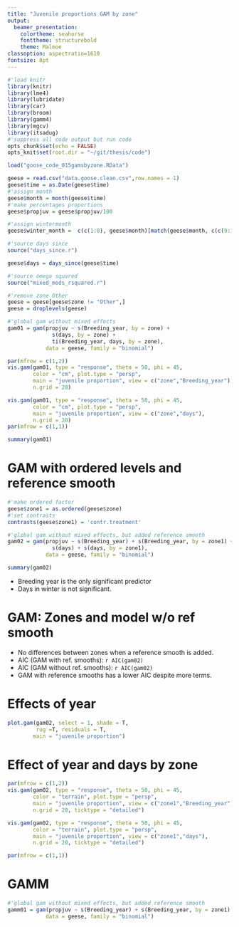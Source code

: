 ```yaml
---
title: "Juvenile proportions GAM by zone"
output:
  beamer_presentation: 
    colortheme: seahorse
    fonttheme: structurebold
    theme: Malmoe
classoption: aspectratio=1610
fontsize: 8pt
---
```


```r
#'load knitr
library(knitr)
library(lme4)
library(lubridate)
library(car)
library(broom)
library(gamm4)
library(mgcv)
library(itsadug)
#'suppress all code output but run code
opts_chunk$set(echo = FALSE)
opts_knit$set(root.dir = "~/git/thesis/code")

load("goose_code_015gamsbyzone.RData")
```

```r
geese = read.csv("data.goose.clean.csv",row.names = 1)
geese$time = as.Date(geese$time)
#'assign month
geese$month = month(geese$time)
#'make percentages proportions
geese$propjuv = geese$propjuv/100

#'assign wintermonth
geese$winter_month =  c(c(1:8), geese$month)[match(geese$month, c(c(9:12,1:4), geese$month))]

#'source days since
source("days_since.r")

geese$days = days_since(geese$time)

#'source omega squared
source("mixed_mods_rsquared.r")

#'remove zone Other
geese = geese[geese$zone != "Other",]
geese = droplevels(geese)
```

```r
#'global gam without mixed effects
gam01 = gam(propjuv ~ s(Breeding_year, by = zone) +
              s(days, by = zone) +
              ti(Breeding_year, days, by = zone), 
            data = geese, family = "binomial")
```

```r
par(mfrow = c(1,2))
vis.gam(gam01, type = "response", theta = 50, phi = 45,
        color = "cm", plot.type = "persp",
        main = "juvenile proportion", view = c("zone","Breeding_year"),
        n.grid = 20)

vis.gam(gam01, type = "response", theta = 50, phi = 45,
        color = "cm", plot.type = "persp",
        main = "juvenile proportion", view = c("zone","days"),
        n.grid = 20)
par(mfrow = c(1,1))
```

```r
summary(gam01)
```

# GAM with ordered levels and reference smooth

```r
#'make ordered factor
geese$zone1 = as.ordered(geese$zone)
#'set contrasts
contrasts(geese$zone1) = 'contr.treatment'
```

```r
#'global gam without mixed effects, but added reference smooth
gam02 = gam(propjuv ~ s(Breeding_year) + s(Breeding_year, by = zone1) +
              s(days) + s(days, by = zone1), 
            data = geese, family = "binomial")
```

```r
summary(gam02)
```

- Breeding year is the only significant predictor
- Days in winter is not significant.

# GAM: Zones and model w/o ref smooth

- No differences between zones when a reference smooth is added.
- AIC (GAM with ref. smooths): ```r AIC(gam02)```
- AIC (GAM without ref. smooths): ```r AIC(gam02)```
- GAM with reference smooths has a lower AIC despite more terms.

# Effects of year

```r
plot.gam(gam02, select = 1, shade = T,
         rug =T, residuals = T,
        main = "juvenile proportion")
```

# Effect of year and days by zone
```r
par(mfrow = c(1,2))
vis.gam(gam02, type = "response", theta = 50, phi = 45,
        color = "terrain", plot.type = "persp",
        main = "juvenile proportion", view = c("zone1","Breeding_year"),
        n.grid = 20, ticktype = "detailed")

vis.gam(gam02, type = "response", theta = 50, phi = 45,
        color = "terrain", plot.type = "persp",
        main = "juvenile proportion", view = c("zone1","days"),
        n.grid = 20, ticktype = "detailed")

par(mfrow = c(1,1))
```

# GAMM

```r
#'global gam without mixed effects, but added reference smooth
gamm01 = gam(propjuv ~ s(Breeding_year) + s(Breeding_year, by = zone1) + s(Food_type, Breeding_year, bs="re") + s(Observer, Breeding_year, bs = "re") + s(flocksize, Breeding_year, bs = "re"),
            data = geese, family = "binomial")
```

